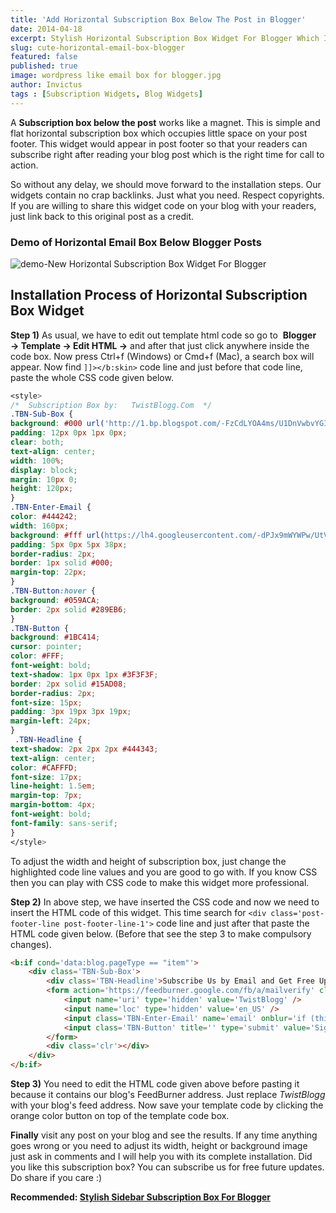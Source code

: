 ```yaml
---
title: 'Add Horizontal Subscription Box Below The Post in Blogger'
date: 2014-04-18
excerpt: Stylish Horizontal Subscription Box Widget For Blogger Which Is More Eye Catchy And Professional Looking With Cool Background Image.
slug: cute-horizontal-email-box-blogger
featured: false
published: true
image: wordpress like email box for blogger.jpg
author: Invictus
tags : [Subscription Widgets, Blog Widgets]
---
```



A **Subscription box below the post** works like a magnet. This is simple and flat horizontal subscription box which occupies little space on your post footer. This widget would appear in post footer so that your readers can subscribe right after reading your blog post which is the right time for call to action. 

So without any delay, we should move forward to the installation steps. Our widgets contain no crap backlinks. Just what you need. Respect copyrights. If you are willing to share this widget code on your blog with your readers, just link back to this original post as a credit.  
  
### Demo of Horizontal Email Box Below Blogger Posts


<Image src="demo-New Horizontal Subscription Box Widget For Blogger.PNG" alt="demo-New Horizontal Subscription Box Widget For Blogger" />


## Installation Process of Horizontal Subscription Box Widget  


**Step 1)** As usual, we have to edit out template html code so go to  **Blogger → Template → Edit HTML →** and after that just click anywhere inside the code box. Now press Ctrl+f (Windows) or Cmd+f (Mac), a search box will appear. Now find `]]></b:skin>` code line and just before that code line, paste the whole CSS code given below.

```css
<style>
/*  Subscription Box by:   TwistBlogg.Com  */
.TBN-Sub-Box {
background: #000 url('http://1.bp.blogspot.com/-FzCdLYOA4ms/U1DnVwbvYGI/AAAAAAAAAnY/M-EpS75hQNA/s1600/header_bg1.png' )no-repeat 0px 0px;
padding: 12px 0px 1px 0px;
clear: both;
text-align: center;
width: 100%;
display: block;
margin: 10px 0;
height: 120px;
}
.TBN-Enter-Email {
color: #444242;
width: 160px;
background: #fff url(https://lh4.googleusercontent.com/-dPJx9mWYWPw/UtV5aN-6mRI/AAAAAAAAAJs/ibo7iZsN4nw/h120/MAIL.png) no-repeat 10px 5px;
padding: 5px 0px 5px 38px;
border-radius: 2px;
border: 1px solid #000;
margin-top: 22px;
}
.TBN-Button:hover {
background: #059ACA;
border: 2px solid #289EB6;
}
.TBN-Button {
background: #1BC414;
cursor: pointer;
color: #FFF;
font-weight: bold;
text-shadow: 1px 0px 1px #3F3F3F;
border: 2px solid #15AD08;
border-radius: 2px;
font-size: 15px;
padding: 3px 19px 3px 19px;
margin-left: 24px;
}
 .TBN-Headline {
text-shadow: 2px 2px 2px #444343;
text-align: center;
color: #CAFFFD;
font-size: 17px;
line-height: 1.5em;
margin-top: 7px;
margin-bottom: 4px;
font-weight: bold;
font-family: sans-serif;
}
</style>

```

To adjust the width and height of subscription box, just change the highlighted code line values and you are good to go with. If you know CSS then you can play with CSS code to make this widget more professional.  
  

**Step 2)** In above step, we have inserted the CSS code and now we need to insert the HTML code of this widget. This time search for `<div class='post-footer-line post-footer-line-1'>` code line and just after that paste the HTML code given below. (Before that see the step 3 to make compulsory changes).

  
```html
<b:if cond='data:blog.pageType == "item"'>
	<div class='TBN-Sub-Box'>
		<div class='TBN-Headline'>Subscribe Us by Email and Get Free Updates On Hot Topics!</div>
		<form action='https://feedburner.google.com/fb/a/mailverify' class='btntEmailform' method='post' onsubmit='window.open(&#39;https://feedburner.google.com/fb/a/mailverify?uri=TwistBlogg&#39;, &#39;popupwindow&#39;, &#39;scrollbars=yes,width=550,height=520&#39;);return true' target='popupwindow'>
			<input name='uri' type='hidden' value='TwistBlogg' />
			<input name='loc' type='hidden' value='en_US' />
			<input class='TBN-Enter-Email' name='email' onblur='if (this.value == "") {this.value = "Enter your email...";}' onfocus='if (this.value == "Enter your email...") {this.value = ""}' required='' type='text' value='Enter your email...' />
			<input class='TBN-Button' title='' type='submit' value='Sign Up' />
		</form>
		<div class='clr'></div>
	</div>
</b:if>
```

  

**Step 3)** You need to edit the HTML code given above before pasting it because it contains our blog's FeedBurner address. Just replace _TwistBlogg_ with your blog's feed address. Now save your template code by clicking the orange color button on top of the template code box.

  

**Finally** visit any post on your blog and see the results. If any time anything goes wrong or you need to adjust its width, height or background image just ask in comments and I will help you with its complete installation. Did you like this subscription box? You can subscribe us for free future updates. Do share if you care :)  


**Recommended: [Stylish Sidebar Subscription Box For Blogger](https://www.twistblogg.com/2015/03/stylish-sidebar-subscription-box-widget-for-blogger.html)**